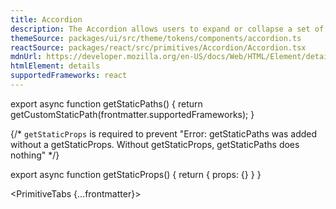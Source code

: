 ```yaml
---
title: Accordion
description: The Accordion allows users to expand or collapse a set of sections.
themeSource: packages/ui/src/theme/tokens/components/accordion.ts
reactSource: packages/react/src/primitives/Accordion/Accordion.tsx
mdnUrl: https://developer.mozilla.org/en-US/docs/Web/HTML/Element/details
htmlElement: details
supportedFrameworks: react
---
```



export async function getStaticPaths() {
  return getCustomStaticPath(frontmatter.supportedFrameworks);
}

{/*  `getStaticProps` is required to prevent "Error: getStaticPaths was added without a getStaticProps. Without getStaticProps, getStaticPaths does nothing" */}

export async function getStaticProps() {
  return { props: {} }
}

<PrimitiveTabs {...frontmatter}>
  <ReactPage />
</PrimitiveTabs>
